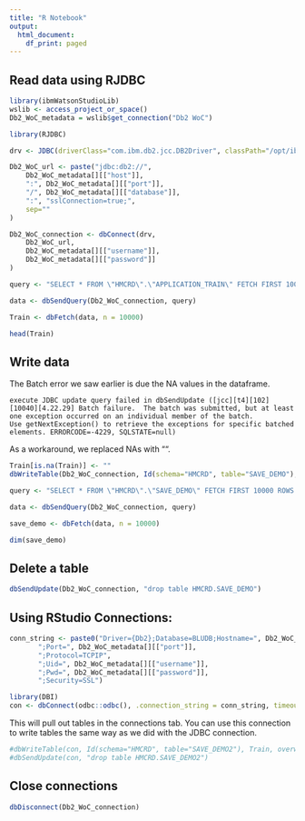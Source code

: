 ```yaml
---
title: "R Notebook"
output:
  html_document:
    df_print: paged
---
```


## Read data using RJDBC
```r
library(ibmWatsonStudioLib)
wslib <- access_project_or_space()
Db2_WoC_metadata = wslib$get_connection("Db2 WoC")

library(RJDBC)

drv <- JDBC(driverClass="com.ibm.db2.jcc.DB2Driver", classPath="/opt/ibm/connectors/db2/db2jcc4.jar",  identifier.quote = "\"")

Db2_WoC_url <- paste("jdbc:db2://",
    Db2_WoC_metadata[][["host"]],
    ":", Db2_WoC_metadata[][["port"]],
    "/", Db2_WoC_metadata[][["database"]],
    ":", "sslConnection=true;",
    sep=""
)

Db2_WoC_connection <- dbConnect(drv,
    Db2_WoC_url,
    Db2_WoC_metadata[][["username"]],
    Db2_WoC_metadata[][["password"]]
)

query <- "SELECT * FROM \"HMCRD\".\"APPLICATION_TRAIN\" FETCH FIRST 10000 ROWS ONLY"

data <- dbSendQuery(Db2_WoC_connection, query)

Train <- dbFetch(data, n = 10000)

head(Train)
```

## Write data

The Batch error we saw earlier is due the NA values in the dataframe.

```
execute JDBC update query failed in dbSendUpdate ([jcc][t4][102][10040][4.22.29] Batch failure.  The batch was submitted, but at least one exception occurred on an individual member of the batch.
Use getNextException() to retrieve the exceptions for specific batched elements. ERRORCODE=-4229, SQLSTATE=null)
```
As a workaround, we replaced NAs with "".

```r
Train[is.na(Train)] <- ""
dbWriteTable(Db2_WoC_connection, Id(schema="HMCRD", table="SAVE_DEMO"), Train, overwrite=TRUE)
```

```r
query <- "SELECT * FROM \"HMCRD\".\"SAVE_DEMO\" FETCH FIRST 10000 ROWS ONLY"

data <- dbSendQuery(Db2_WoC_connection, query)

save_demo <- dbFetch(data, n = 10000)

dim(save_demo)
```

## Delete a table
```r
dbSendUpdate(Db2_WoC_connection, "drop table HMCRD.SAVE_DEMO")
```


## Using RStudio Connections:
```r
conn_string <- paste0("Driver={Db2};Database=BLUDB;Hostname=", Db2_WoC_metadata[][["host"]],
       ";Port=", Db2_WoC_metadata[][["port"]],
       ";Protocol=TCPIP",
       ";Uid=", Db2_WoC_metadata[][["username"]],
       ";Pwd=", Db2_WoC_metadata[][["password"]],
       ";Security=SSL")
```

```r
library(DBI)
con <- dbConnect(odbc::odbc(), .connection_string = conn_string, timeout = 10, )
```

This will pull out tables in the connections tab. You can use this connection to write tables the same way as we did with the JDBC connection.
```r
#dbWriteTable(con, Id(schema="HMCRD", table="SAVE_DEMO2"), Train, overwrite=TRUE)
#dbSendUpdate(con, "drop table HMCRD.SAVE_DEMO2")
```

## Close connections
```r
dbDisconnect(Db2_WoC_connection)
```

